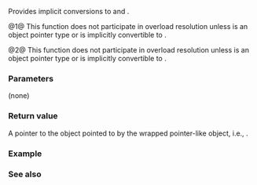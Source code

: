 {{cpp/experimental/propagate_const/title|operator element_type*|operator const element_type*}}
{{cpp/experimental/lib extensions 2/propagate_const/navbar}}
{{dcl begin}}
{{dcl|num=1|since=libfund_ts_2|1=
constexpr operator element_type*();
}}
{{dcl|num=2|since=libfund_ts_2|1=
constexpr operator const element_type*() const;
}}
{{dcl end}}

Provides implicit conversions to {{c|element_type*}} and {{c|const element_type*}}.

@1@ This function does not participate in overload resolution unless {{tt|T}} is an object pointer type or is implicitly convertible to {{c|element_type*}}.

@2@ This function does not participate in overload resolution unless {{tt|T}} is an object pointer type or is implicitly convertible to {{c|const element_type*}}.

===Parameters===
(none)

===Return value===
A pointer to the object pointed to by the wrapped pointer-like object, i.e., {{c|this-&gt;get()}}.

===Example===
{{example
|code=
|output=
}}

===See also===
{{dsc begin}}
{{dsc inc|cpp/experimental/propagate_const/dsc get}}
{{dsc end}}

{{langlinks|zh}}